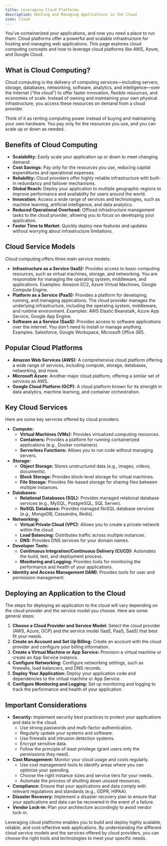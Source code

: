 ```yaml
---
title: Leveraging Cloud Platforms
description: Hosting and Managing Applications in the Cloud
icon: Cloud
---
```


You've containerized your applications, and now you need a place to run them.
Cloud platforms offer a powerful and scalable infrastructure for hosting and managing web applications.
This page explores cloud computing concepts and how to leverage cloud platforms like AWS, Azure, and Google Cloud.

## What is Cloud Computing?

Cloud computing is the delivery of computing services—including servers, storage, databases, networking, software, analytics, and intelligence—over the Internet (“the cloud”) to offer faster innovation, flexible resources, and economies of scale.
Instead of owning and maintaining your own physical infrastructure, you access these resources on demand from a cloud provider.

Think of it as renting computing power instead of buying and maintaining your own hardware.
You pay only for the resources you use, and you can scale up or down as needed.

## Benefits of Cloud Computing

- **Scalability:** Easily scale your application up or down to meet changing demand.
- **Cost Savings:** Pay only for the resources you use, reducing capital expenditures and operational expenses.
- **Reliability:** Cloud providers offer highly reliable infrastructure with built-in redundancy and failover mechanisms.
- **Global Reach:** Deploy your application to multiple geographic regions to improve performance and availability for users around the world.
- **Innovation:** Access a wide range of services and technologies, such as machine learning, artificial intelligence, and data analytics.
- **Reduced Operational Overhead:** Offload infrastructure management tasks to the cloud provider, allowing you to focus on developing your application.
- **Faster Time to Market:** Quickly deploy new features and updates without worrying about infrastructure limitations.

## Cloud Service Models

Cloud computing offers three main service models:

- **Infrastructure as a Service (IaaS):** Provides access to basic computing resources, such as virtual machines, storage, and networking.
  You are responsible for managing the operating system, middleware, and applications.
  Examples: Amazon EC2, Azure Virtual Machines, Google Compute Engine.
- **Platform as a Service (PaaS):** Provides a platform for developing, running, and managing applications.
  The cloud provider manages the underlying infrastructure, including the operating system, middleware, and runtime environment.
  Examples: AWS Elastic Beanstalk, Azure App Service, Google App Engine.
- **Software as a Service (SaaS):** Provides access to software applications over the internet.
  You don't need to install or manage anything.
  Examples: Salesforce, Google Workspace, Microsoft Office 365.

## Popular Cloud Platforms

- **Amazon Web Services (AWS):** A comprehensive cloud platform offering a wide range of services, including compute, storage, databases, networking, and more.
- **Microsoft Azure:** Another major cloud platform, offering a similar set of services as AWS.
- **Google Cloud Platform (GCP):** A cloud platform known for its strength in data analytics, machine learning, and container orchestration.

## Key Cloud Services

Here are some key services offered by cloud providers:

- **Compute:**
  - **Virtual Machines (VMs):** Provides virtualized computing resources.
  - **Containers:** Provides a platform for running containerized applications (e.g., Docker containers).
  - **Serverless Functions:** Allows you to run code without managing servers.
- **Storage:**
  - **Object Storage:** Stores unstructured data (e.g., images, videos, documents).
  - **Block Storage:** Provides block-level storage for virtual machines.
  - **File Storage:** Provides file-based storage for sharing files between multiple instances.
- **Databases:**
  - **Relational Databases (SQL):** Provides managed relational database services (e.g., MySQL, PostgreSQL, SQL Server).
  - **NoSQL Databases:** Provides managed NoSQL database services (e.g., MongoDB, Cassandra, Redis).
- **Networking:**
  - **Virtual Private Cloud (VPC):** Allows you to create a private network within the cloud.
  - **Load Balancing:** Distributes traffic across multiple instances.
  - **DNS:** Provides DNS services for your domain names.
- **Developer Tools:**
  - **Continuous Integration/Continuous Delivery (CI/CD):** Automates the build, test, and deployment process.
  - **Monitoring and Logging:** Provides tools for monitoring the performance and health of your applications.
- **Identity and Access Management (IAM)**: Provides tools for user and permission management.

## Deploying an Application to the Cloud

The steps for deploying an application to the cloud will vary depending on the cloud provider and the service model you choose.
Here are some general steps:

1.  **Choose a Cloud Provider and Service Model:** Select the cloud provider (AWS, Azure, GCP) and the service model (IaaS, PaaS, SaaS) that best fit your needs.
2.  **Create an Account and Set Up Billing:** Create an account with the cloud provider and configure your billing information.
3.  **Create a Virtual Machine or App Service:** Provision a virtual machine or create an App Service instance.
4.  **Configure Networking:** Configure networking settings, such as firewalls, load balancers, and DNS records.
5.  **Deploy Your Application:** Deploy your application code and dependencies to the virtual machine or App Service.
6.  **Configure Monitoring and Logging:** Set up monitoring and logging to track the performance and health of your application.

## Important Considerations

- **Security:** Implement security best practices to protect your applications and data in the cloud.
  - Use strong passwords and multi-factor authentication.
  - Regularly update your systems and software.
  - Use firewalls and intrusion detection systems.
  - Encrypt sensitive data.
  - Follow the principle of least privilege (grant users only the permissions they need).
- **Cost Management:** Monitor your cloud usage and costs regularly.
  - Use cost management tools to identify areas where you can optimize your spending.
  - Choose the right instance sizes and service tiers for your needs.
  - Automate the process of shutting down unused resources.
- **Compliance:** Ensure that your applications and data comply with relevant regulations and standards (e.g., GDPR, HIPAA).
- **Disaster Recovery:** Implement a disaster recovery plan to ensure that your applications and data can be recovered in the event of a failure.
- **Vendor Lock-in:** Plan your architecture accordingly to avoid vendor lock-in.

Leveraging cloud platforms enables you to build and deploy highly scalable, reliable, and cost-effective web applications.
By understanding the different cloud service models and the services offered by cloud providers, you can choose the right tools and technologies to meet your specific needs.
